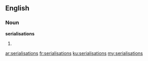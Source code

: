 ==English==

===Noun===
'''serialisations'''

# {{plural of|[[serialisation]]}}

[[ar:serialisations]]
[[fr:serialisations]]
[[ku:serialisations]]
[[my:serialisations]]